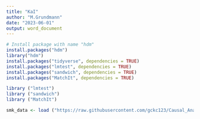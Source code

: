 ```yaml
---
title: "KaI"
author: "M.Grundmann"
date: "2023-06-01"
output: word_document
---
```

```r
# Install package with name "hdm"
install.packages("hdm")
library("hdm")
install.packages("tidyverse", dependencies = TRUE)
install.packages("lmtest", dependencies = TRUE)
install.packages("sandwich", dependencies = TRUE)
install.packages("MatchIt", dependencies = TRUE)
```
```r
library ("lmtest")
library ("sandwich")
library ("MatchIt")
```
```r
smk_data <- load ("https://raw.githubusercontent.com/gckc123/Causal_Analysis_Addiction_Examples/main/smoking_psyc_distress.csv")
```




